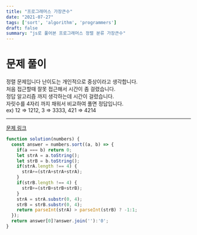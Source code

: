```yaml
---
title: "프로그래머스 가장큰수"
date: "2021-07-27"
tags: ['sort', 'algorithm', 'programmers']
draft: false
summary: "js로 풀어본 프로그래머스 정렬 분류 가장큰수"
---
```


# 문제 풀이

정렬 문제입니다 난이도는 개인적으로 중상이라고 생각합니다.<br/>
처음 접근할때 잘못 접근해서 시간이 좀 걸렸습니다.<br/>
정답 알고리즘 까지 생각하는데 시간이 걸렸습니다.<br/>
자릿수를 4자리 까지 채워서 비교하여 풀면 정답입니다.<br/>
ex) 12 => 1212,  3 => 3333, 421 => 4214

---

[문제 링크]("https://programmers.co.kr/learn/courses/30/lessons/42746")

```javascript
function solution(numbers) {
  const answer = numbers.sort((a, b) => {
    if(a === b) return 0;
    let strA = a.toString();
    let strB = b.toString();
    if(strA.length !== 4) {
      strA+=(strA+strA+strA);
    }
    if(strB.length !== 4) {
      strB+=(strB+strB+strB);
    }
    strA = strA.substr(0, 4);
    strB = strB.substr(0, 4);
    return parseInt(strA) > parseInt(strB) ? -1:1;
  });
  return answer[0]?answer.join(''):'0';
}
```
